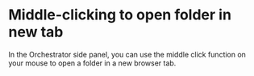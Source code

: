 ﻿# Middle-clicking to open folder in new tab

In the Orchestrator side panel, you can use the middle click function on your mouse to open a folder in a new browser tab.
